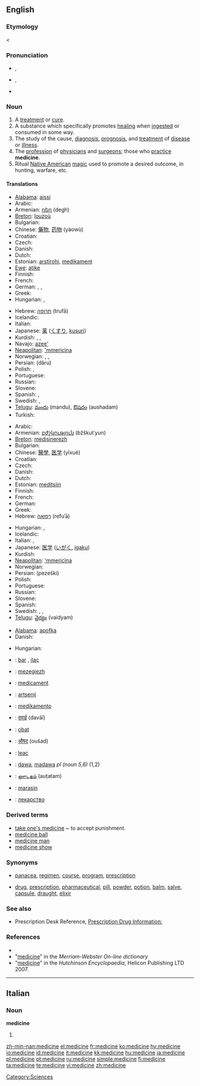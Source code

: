{{wikipedia}}
==English==

===Etymology===
{{ME.}} {{term|lang=enm|medicin}} < {{L.}} {{term|medicina|medicīna}}

===Pronunciation===
*{{a|US}} {{AHD|ˈme-də-sən}}, {{IPA|/ˈmɛdəsɪn/}}
*{{a|UK}} {{AHD|ˈmed-sən}}, {{IPA|/ˈmɛdsən/}}
*{{audio|en-us-medicine.ogg|Audio (US)}}

===Noun===
{{en-noun}}

# A [[treatment]] or [[cure]].
# A substance which specifically promotes [[healing]] when [[ingest]]ed or consumed in some way.
# The study of the cause, [[diagnosis]], [[prognosis]], and [[treatment]] of [[disease]] or [[illness]].
# The [[profession]] of [[physician]]s and [[surgeon]]s; those who [[practice]] '''medicine'''.
# Ritual [[Native American]] [[magic]] used to promote a desired outcome, in hunting, warfare, etc.

====Translations====
{{trans-top|substance which promotes healing}}
* [[Alabama]]: [[aissi]]
* Arabic: {{t-|ar|دواء|m|sc=Arab|tr=dawā’}}
* Armenian: [[դեղ]] (degh)
* [[Breton]]: [[louzoù]] {{p}}
* Bulgarian: {{t-|bg|лекарство|n|tr=lekarstvo|sc=Cyrl}}
* Chinese: [[藥物]], [[药物]] (yàowù)
* Croatian: {{t+|hr|lijek|m}}
* Czech: {{t+|cs|lék|m}}
* Danish: {{t-|da|medicin}}
* Dutch: {{t+|nl|medicijn}}
* Estonian: [[arstirohi]], [[medikament]]
* [[Ewe]]: [[atike]] {{n}}
* Finnish: {{t+|fi|lääke}}
* French: {{t+|fr|médicament|m}}
* German: {{t-|de|Arznei|f}}, {{t+|de|Medizin}}, {{t|de|Medikament}}
* Greek: {{t-|el|φάρμακο|n|tr=fármako|sc=Grek}}
* Hungarian: {{t|hu|gyógyszer}}, {{t|hu|orvosság}}
{{trans-mid}}
* Hebrew: [[תרופה]] (trufā) {{f}}
* Icelandic: {{t+|is|lyf|n}}
* Italian: {{t+|it|medicina|f}}
* Japanese: [[薬]] ([[くすり]], [[kusuri]])
* Kurdish: {{t+|ku|derman|m}}, {{t+|ku|îlac|m}}, {{t+|ku|ده‌رمان|sc=KUchar}}
* Navajo: [[azee']]
* [[Neapolitan]]: [['mmericìna]] {{f}}
* Norwegian: {{t-|no|legemiddel|n}}, {{t-|no|medikament|n}}, {{t-|no|medisin|m}}
* Persian: {{fa-Arab|[[دارو]]}} (dâru)
* Polish: {{t-|pl|lekarstwo|n}}, {{t+|pl|lek|m}}
* Portuguese: {{t-|pt|remédio|m}}
* Russian: {{t-|ru|лекарство|n|tr=lekárstvo|sc=Cyrl}}
* Slovene: {{t+|sl|zdravilo|n}}
* Spanish: {{t+|es|medicamento|m}}, {{t+|es|medicina|f}}
* Swedish: {{t-|sv|läkemedel|n}}, {{t-|sv|medicin|c}}
* [[Telugu]]: [[మందు]] (mandu), [[ఔషదం]] (aushadam)
* Turkish: {{t+|tr|ilaç}}
{{trans-bottom}}

{{trans-top|field of study}}
* Arabic: {{t-|ar|الطب|m|sc=Arab|tr=aʈ-ʈíbb}}
* Armenian: [[բժշկություն]] (bžškut῾yun)
* [[Breton]]: [[medisinerezh]] {{m}}
* Bulgarian: {{t-|bg|медицина|f|tr=meditsina|sc=Cyrl}}
* Chinese: [[醫學]], [[医学]] (yīxué)
* Croatian: {{t-|hr|medicina|f}}
* Czech: {{t-|cs|lékařství|n}}
* Danish: {{t-|da|medicin}}
* Dutch: {{t+|nl|geneeskunde}}
* Estonian: [[meditsiin]]
* Finnish: {{t-|fi|lääketiede}}
* French: {{t-|fr|médecine|f}}
* German: {{t+|de|Medizin|f}}
* Greek: {{t-|el|ιατρική|f|tr=iatriki|sc=Grek}}
* Hebrew: [[רפואה]] (refuʾā) {{f}}
{{trans-mid}}
* Hungarian: {{t|hu|orvostudomány}}, {{t|hu|orvostan}}
* Icelandic: {{t-|is|læknisfræði|f}}
* Italian: {{t+|it|medicina|f}}, {{t+|it|clinica|f}}
* Japanese: [[医学]] ([[いがく]], [[igaku]])
* Kurdish: {{t+|ku|tib|f}}
* [[Neapolitan]]: [['mmericìna]] {{f}}
* Norwegian: {{t-|no|medisin|m}}
* Persian: {{fa-Arab|[[پزشکی]]}} (pezeški)
* Polish: {{t-|pl|medycyna|f}}
* Portuguese: {{t+|pt|medicina|f}}
* Russian: {{t-|ru|медицина|f|tr=medicína|sc=Cyrl}}
* Slovene: {{t+|sl|medicina|f}}
* Spanish: {{t+|es|medicina|f}}
* Swedish: {{t-|sv|medicin|c}}, {{t-|sv|läkarvetenskap|c}}, {{t-|sv|läkekonst|c}}
* [[Telugu]]: [[వైద్యం]] (vaidyam)
{{trans-bottom}}

{{trans-top|ritual Native American magic}}
* [[Alabama]]: [[apofka]]
* Danish: {{t-|da|medicin}}
{{trans-mid}}
* Hungarian: {{t|hu|varázsszer}}
{{trans-bottom}}

{{checktrans-top}}
*{{ttbc|Albanian}}: [[bar]] {{m}}, [[ilaç]] {{m}}
*{{ttbc|Breton}}: [[mezegiezh]] {{f}}
*{{ttbc|Catalan}}: [[medicament]] {{m}}
*{{ttbc|Dutch}}: [[artsenij]]
*{{ttbc|Esperanto}}: [[medikamento]]
*{{ttbc|Hindi}}: [[दवाई]] (davāī)
{{checktrans-mid}}
*{{ttbc|Indonesian}}: [[obat]]
*{{ttbc|Marathi}}: [[औषद]] (oušad)
*{{ttbc|Romanian}}: [[leac]] {{mf}}
*{{ttbc|Swahili}}: [[dawa]], [[madawa]] ''pl (noun 5,6)'' (1,2)
*{{ttbc|Tamil}}: [[ஔடதம்]] (auṭatam)
*{{ttbc|Tok Pisin}}: [[marasin]]
*{{ttbc|Ukrainian}}: [[лекарство]] {{n}}
{{checktrans-bottom}}

===Derived terms===
* [[take one's medicine]] ~ to accept punishment.
* [[medicine ball]]
* [[medicine man]]
* [[medicine show]]

===Synonyms===
*{{sense|treatment}} [[panacea]], [[regimen]], [[course]], [[program]], [[prescription]]
*{{sense|substance}} [[drug]], [[prescription]], [[pharmaceutical]], [[pill]], [[powder]], [[potion]], [[balm]], [[salve]], [[capsule]], [[draught]], [[elixir]]

===See also===
*Prescription Desk Reference, [http://prescriptiondesk.com Prescription Drug Information:]

===References===
* {{R:Dictionary.com|medicine}}
* "[http://209.161.33.50/dictionary/medicine medicine]" in the ''Merriam-Webster On-line dictionary''
* "[http://www.tiscali.co.uk/reference/dictionaries/english/data/d0082411.html medicine]" in the ''Hutchinson Encyclopaedia'', Helicon Publishing LTD 2007.

----

==Italian==

===Noun===
'''medicine''' {{f}}

# {{plural of|medicina|lang=Italian}}

[[Category:Sciences]]

[[zh-min-nan:medicine]]
[[el:medicine]]
[[fr:medicine]]
[[ko:medicine]]
[[hy:medicine]]
[[io:medicine]]
[[id:medicine]]
[[it:medicine]]
[[kk:medicine]]
[[hu:medicine]]
[[ja:medicine]]
[[pl:medicine]]
[[pt:medicine]]
[[ru:medicine]]
[[simple:medicine]]
[[fi:medicine]]
[[ta:medicine]]
[[te:medicine]]
[[vi:medicine]]
[[zh:medicine]]